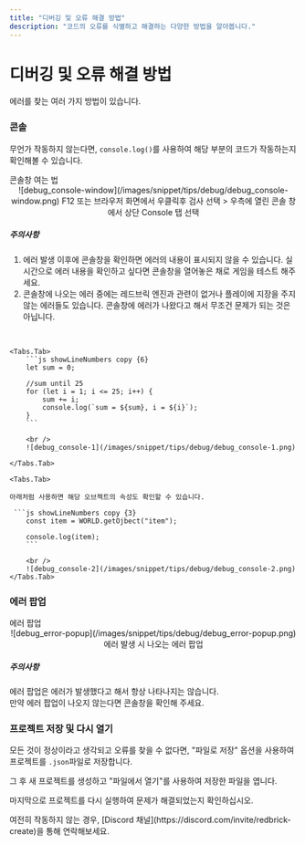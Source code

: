 ```yaml
---
title: "디버깅 및 오류 해결 방법"
description: "코드의 오류를 식별하고 해결하는 다양한 방법을 알아봅니다."
---
```


# 디버깅 및 오류 해결 방법

에러를 찾는 여러 가지 방법이 있습니다.

<Steps>

### 콘솔

무언가 작동하지 않는다면, `console.log()`를 사용하여 해당 부분의 코드가 작동하는지 확인해볼 수 있습니다.  

<Callout type="info">
    콘솔창 여는 법
    <br/>
    <center>![debug_console-window](/images/snippet/tips/debug/debug_console-window.png) F12 또는 브라우저 화면에서 우클릭후 검사 선택 > 우측에 열린 콘솔 창에서 상단 Console 탭 선택</center>
</Callout>

##### 주의사항
1. 에러 발생 이후에 콘솔창을 확인하면 에러의 내용이 표시되지 않을 수 있습니다. 실시간으로 에러 내용을 확인하고 싶다면 콘솔창을 열어놓은 채로 게임을 테스트 해주세요.  
2. 콘솔창에 나오는 에러 중에는 레드브릭 엔진과 관련이 없거나 플레이에 지장을 주지 않는 에러들도 있습니다. 콘솔창에 에러가 나왔다고 해서 무조건 문제가 되는 것은 아닙니다.    

<br/>
<Tabs items={["예시 1", "예시 2"]} defaultIndex="0">

    <Tabs.Tab>
        ```js showLineNumbers copy {6}
        let sum = 0;

        //sum until 25
        for (let i = 1; i <= 25; i++) {
            sum += i;
            console.log(`sum = ${sum}, i = ${i}`);
        }
        ```

        <br />
        ![debug_console-1](/images/snippet/tips/debug/debug_console-1.png)

    </Tabs.Tab>

    <Tabs.Tab>

    아래처럼 사용하면 해당 오브젝트의 속성도 확인할 수 있습니다.  

     ```js showLineNumbers copy {3}
        const item = WORLD.getOjbect("item");

        console.log(item);
        ```

        <br />
        ![debug_console-2](/images/snippet/tips/debug/debug_console-2.png)
    </Tabs.Tab>

</Tabs>

### 에러 팝업

<Callout type="error">
  에러 팝업  
  <br/>
  <center>![debug_error-popup](/images/snippet/tips/debug/debug_error-popup.png) 에러 발생 시 나오는 에러 팝업</center>  
</Callout>

##### 주의사항
에러 팝업은 에러가 발생했다고 해서 항상 나타나지는 않습니다.  
만약 에러 팝업이 나오지 않는다면 콘솔창을 확인해 주세요.

### 프로젝트 저장 및 다시 열기

모든 것이 정상이라고 생각되고 오류를 찾을 수 없다면, "파일로 저장" 옵션을 사용하여 프로젝트를 `.json`파일로 저장합니다.

그 후 새 프로젝트를 생성하고 "파일에서 열기"를 사용하여 저장한 파일을 엽니다.

마지막으로 프로젝트를 다시 실행하여 문제가 해결되었는지 확인하십시오.

<Callout type="info">
  여전히 작동하지 않는 경우, [Discord 채널](https://discord.com/invite/redbrick-create)을 통해 연락해보세요.
</Callout>
</Steps>
